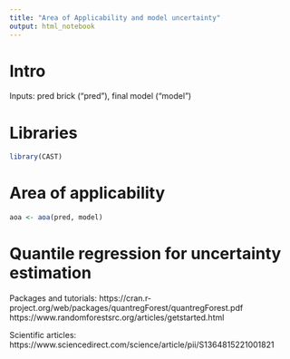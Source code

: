 ```yaml
---
title: "Area of Applicability and model uncertainty"
output: html_notebook
---
```


# Intro
Inputs: pred brick ("pred"), final model ("model")

# Libraries
```r
library(CAST)
```
# Area of applicability
```r
aoa <- aoa(pred, model)
```


# Quantile regression for uncertainty estimation
Packages and tutorials:
https://cran.r-project.org/web/packages/quantregForest/quantregForest.pdf
https://www.randomforestsrc.org/articles/getstarted.html

Scientific articles:
https://www.sciencedirect.com/science/article/pii/S1364815221001821

```r

```
